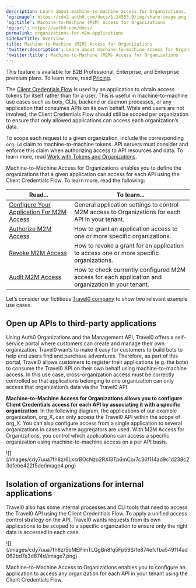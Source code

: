 ```yaml
---
description: Learn about machine-to-machine access for Organizations.
'og:image': https://cdn2.auth0.com/docs/1.14553.0/img/share-image.png
'og:title': Machine-to-Machine (M2M) Access for Organizations
'og:url': https://auth0.com/docs/
permalink: organizations-for-m2m-applications
sidebarTitle: Overview
title: Machine-to-Machine (M2M) Access for Organizations
'twitter:description': Learn about machine-to-machine access for Organizations.
'twitter:title': Machine-to-Machine (M2M) Access for Organizations
---
```

<Card title="Availability varies by Auth0 plan">

This feature is available for B2B Professional, Enterprise, and Enterprise premium plans. To learn more, read [Pricing](https://auth0.com/pricing).

</Card>

The [Client Credentials Flow](/get-started/authentication-and-authorization-flow/client-credentials-flow) is used by an application to obtain <Tooltip tip="Access Token: Authorization credential, in the form of an opaque string or JWT, used to access an API." cta="View Glossary" href="/glossary?term=access+tokens">access tokens</Tooltip> for itself rather than for a user. This is useful in machine-to-machine use cases such as bots, CLIs, backend or daemon processes, or any application that consumes APIs on its own behalf. While end users are not involved, the Client Credentials Flow should still be scoped per organization to ensure that only allowed applications can access each organization’s data.

<Callout icon="file-lines" color="#0EA5E9" iconType="regular">

To scope each request to a given organization, include the corresponding `org_id` claim to machine-to-machine tokens. API servers must consider and enforce this claim when authorizing access to API resources and data. To learn more, read [Work with Tokens and Organizations](/manage-users/organizations/using-tokens).

</Callout>

Machine-to-Machine Access for Organizations enables you to define the organizations that a given application can access for each API using the Client Credentials Flow. To learn more, read the following:

| **Read...** | **To learn...** |
| --- | --- |
| [Configure Your Application For M2M Access](/manage-users/organizations/organizations-for-m2m-applications/configure-your-application-for-m2m-access) | General application settings to control M2M access to Organizations for each API in your tenant. |
| [Authorize M2M Access](/manage-users/organizations/organizations-for-m2m-applications/authorize-m2m-access) | How to grant an application access to one or more specific organizations. |
| [Revoke M2M Access](/manage-users/organizations/organizations-for-m2m-applications/revoke-m2m-access) | How to revoke a grant for an application to access one or more specific organizations. |
| [Audit M2M Access](/manage-users/organizations/organizations-for-m2m-applications/audit-m2m-access) | How to check currently configured M2M access for each application and organization in your tenant. |

Let’s consider our fictitious [Travel0 company](/manage-users/organizations/organizations-overview#sample-scenario) to show two relevant example use cases.

## Open up APIs to third-party applications

Using Auth0 Organizations and the <Tooltip tip="Management API: A product to allow customers to perform administrative tasks." cta="View Glossary" href="/glossary?term=Management+API">Management API</Tooltip>, Travel0 offers a self-service portal where customers can create and manage their own organization. Travel0 wants to make it easy for customers to build bots to help end users find and purchase adventures. Therefore, as part of this portal, Travel0 allows customers to register their applications (e.g. the bots) to consume the Travel0 API on their own behalf using machine-to-machine access. In this use case, cross-organization access must be correctly controlled so that applications belonging to one organization can only access that organization’s data via the Travel0 API.

**Machine-to-Machine Access for Organizations allows you to configure Client Credentials access for each API by associating it with a specific organization**. In the following diagram, the applications of our example organization, org\_X, can only access the Travel0 API within the scope of org\_X. You can also configure access from a single application to several organizations in cases where aggregators are used. With M2M Access for Organizations, you control which applications can access a specific organization using machine-to-machine access on a per API basis.

<Frame>![](/images/cdy7uua7fh8z/6LksrBOcNzo2RXI3Tp6mCo/7c36f114ad9c1d238c23dfebe422f5de/image4.png)</Frame>

## Isolation of organizations for internal applications

Travel0 also has some internal processes and CLI tools that need to access the Travel0 API using the Client Credentials Flow. To apply a unified access control strategy on the API, Travel0 wants requests from its own applications to be scoped to a specific organization to ensure only the right data is accessed in each case.

<Frame>![](/images/cdy7uua7fh8z/5bMEPlmTLGgBn8fq5Fp59S/fe874efcfba549114ad062bd7e3d874d/image7.png)</Frame>

Machine-to-Machine Access to Organizations enables you to configure an application to access any organization for each API in your tenant using the Client Credentials Flow.